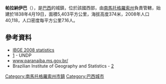 {{Coord|19|40|37|S|51|11|27|W|display=title}}

'''帕拉納伊巴'''（{{lang-pt|Paranaíba}}），是[[巴西|巴西]]的城鎮，位於該國西部，由[[南馬托格羅索州|南馬托格羅索州]]負責管轄，始建於1838年4月19日，面積5,403平方公里，海拔高度374米，2008年人口40,118，人口密度每平方公里7.16人。

==參考資料==
*[http://www.ibge.gov.br/home/estatistica/populacao/estimativa2008/POP2008_DOU.pdf IBGE 2008 statistics] {{WebCite|url=https://www.webcitation.org/66htOCOvi?url=http://www.ibge.gov.br/home/estatistica/populacao/estimativa2008/POP2008_DOU.pdf |date=20120405220436 |dateformat=iso }}
*[https://web.archive.org/web/20091003103229/http://www.pnud.org.br/atlas/ranking/IDH-M%2091%2000%20Ranking%20decrescente%20%28pelos%20dados%20de%202000%29.htm] - UNDP
*[http://www.paranaiba.ms.gov.br/ www.paranaiba.ms.gov.br/] {{Wayback|url=http://www.paranaiba.ms.gov.br/ |date=20180217125025 }}
*Brazilian Institute of Geography and Statistics - [https://web.archive.org/web/20070109005631/http://www.ibge.gov.br/cidadesat/default.php]

{{Brazil-geo-stub}}
{{南馬托格羅索州市鎮}}
[[Category:南馬托格羅索州市鎮|Category:南馬托格羅索州市鎮]]
[[Category:巴西城市|Category:巴西城市]]